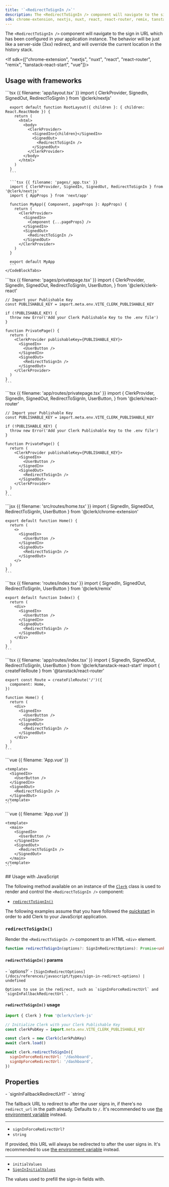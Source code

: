 ```yaml
---
title: '`<RedirectToSignIn />`'
description: The <RedirectToSignIn /> component will navigate to the sign in URL which has been configured in your application instance. The behavior will be just like a server-side (3xx) redirect, and will override the current location in the history stack.
sdk: chrome-extension, nextjs, nuxt, react, react-router, remix, tanstack-react-start, vue, js-frontend
---
```


The `<RedirectToSignIn />` component will navigate to the sign in URL which has been configured in your application instance. The behavior will be just like a server-side (3xx) redirect, and will override the current location in the history stack.

<If sdk={["chrome-extension", "nextjs", "nuxt", "react", "react-router", "remix", "tanstack-react-start", "vue"]}>
  ## Usage with frameworks

  <If sdk="nextjs">
    <CodeBlockTabs options={["App Router", "Pages Router"]}>
      ```tsx {{ filename: 'app/layout.tsx' }}
      import { ClerkProvider, SignedIn, SignedOut, RedirectToSignIn } from '@clerk/nextjs'

      export default function RootLayout({ children }: { children: React.ReactNode }) {
        return (
          <html>
            <body>
              <ClerkProvider>
                <SignedIn>{children}</SignedIn>
                <SignedOut>
                  <RedirectToSignIn />
                </SignedOut>
              </ClerkProvider>
            </body>
          </html>
        )
      }
      ```

      ```tsx {{ filename: 'pages/_app.tsx' }}
      import { ClerkProvider, SignedIn, SignedOut, RedirectToSignIn } from '@clerk/nextjs'
      import { AppProps } from 'next/app'

      function MyApp({ Component, pageProps }: AppProps) {
        return (
          <ClerkProvider>
            <SignedIn>
              <Component {...pageProps} />
            </SignedIn>
            <SignedOut>
              <RedirectToSignIn />
            </SignedOut>
          </ClerkProvider>
        )
      }

      export default MyApp
      ```
    </CodeBlockTabs>
  </If>

  <If sdk="react">
    ```tsx {{ filename: 'pages/privatepage.tsx' }}
    import {
      ClerkProvider,
      SignedIn,
      SignedOut,
      RedirectToSignIn,
      UserButton,
    } from '@clerk/clerk-react'

    // Import your Publishable Key
    const PUBLISHABLE_KEY = import.meta.env.VITE_CLERK_PUBLISHABLE_KEY

    if (!PUBLISHABLE_KEY) {
      throw new Error('Add your Clerk Publishable Key to the .env file')
    }

    function PrivatePage() {
      return (
        <ClerkProvider publishableKey={PUBLISHABLE_KEY}>
          <SignedIn>
            <UserButton />
          </SignedIn>
          <SignedOut>
            <RedirectToSignIn />
          </SignedOut>
        </ClerkProvider>
      )
    }
    ```
  </If>

  <If sdk="react-router">
    ```tsx {{ filename: 'app/routes/privatepage.tsx' }}
    import {
      ClerkProvider,
      SignedIn,
      SignedOut,
      RedirectToSignIn,
      UserButton,
    } from '@clerk/react-router'

    // Import your Publishable Key
    const PUBLISHABLE_KEY = import.meta.env.VITE_CLERK_PUBLISHABLE_KEY

    if (!PUBLISHABLE_KEY) {
      throw new Error('Add your Clerk Publishable Key to the .env file')
    }

    function PrivatePage() {
      return (
        <ClerkProvider publishableKey={PUBLISHABLE_KEY}>
          <SignedIn>
            <UserButton />
          </SignedIn>
          <SignedOut>
            <RedirectToSignIn />
          </SignedOut>
        </ClerkProvider>
      )
    }
    ```
  </If>

  <If sdk="chrome-extension">
    ```jsx {{ filename: 'src/routes/home.tsx' }}
    import { SignedIn, SignedOut, RedirectToSignIn, UserButton } from '@clerk/chrome-extension'

    export default function Home() {
      return (
        <>
          <SignedIn>
            <UserButton />
          </SignedIn>
          <SignedOut>
            <RedirectToSignIn />
          </SignedOut>
        </>
      )
    }
    ```
  </If>

  <If sdk="remix">
    ```tsx {{ filename: 'routes/index.tsx' }}
    import { SignedIn, SignedOut, RedirectToSignIn, UserButton } from '@clerk/remix'

    export default function Index() {
      return (
        <div>
          <SignedIn>
            <UserButton />
          </SignedIn>
          <SignedOut>
            <RedirectToSignIn />
          </SignedOut>
        </div>
      )
    }
    ```
  </If>

  <If sdk="tanstack-react-start">
    ```tsx {{ filename: 'app/routes/index.tsx' }}
    import { SignedIn, SignedOut, RedirectToSignIn, UserButton } from '@clerk/tanstack-react-start'
    import { createFileRoute } from '@tanstack/react-router'

    export const Route = createFileRoute('/')({
      component: Home,
    })

    function Home() {
      return (
        <div>
          <SignedIn>
            <UserButton />
          </SignedIn>
          <SignedOut>
            <RedirectToSignIn />
          </SignedOut>
        </div>
      )
    }
    ```
  </If>

  <If sdk="vue">
    ```vue {{ filename: 'App.vue' }}
    <script setup lang="ts">
    import { SignedIn, SignedOut, RedirectToSignIn, UserButton } from '@clerk/vue'
    </script>

    <template>
      <SignedIn>
        <UserButton />
      </SignedIn>
      <SignedOut>
        <RedirectToSignIn />
      </SignedOut>
    </template>
    ```
  </If>

  <If sdk="nuxt">
    ```vue {{ filename: 'App.vue' }}
    <script setup lang="ts">
    // Components are automatically imported
    </script>

    <template>
      <main>
        <SignedIn>
          <UserButton />
        </SignedIn>
        <SignedOut>
          <RedirectToSignIn />
        </SignedOut>
      </main>
    </template>
    ```
  </If>
</If>

<If sdk="js-frontend">
  ## Usage with JavaScript

  The following method available on an instance of the [`Clerk`](/docs/references/javascript/clerk) class is used to render and control the `<RedirectToSignIn />` component:

  - [`redirectToSignIn()`](#redirect-to-signin)

  The following examples assume that you have followed the [quickstart](/docs/quickstarts/javascript) in order to add Clerk to your JavaScript application.

  ### `redirectToSignIn()`

  Render the `<RedirectToSignIn />` component to an HTML `<div>` element.

  ```typescript
  function redirectToSignIn(options?: SignInRedirectOptions): Promise<unknown>
  ```

  #### `redirectToSignIn()` params

  <Properties>
    - `options?`
    - <code>[SignInRedirectOptions](/docs/references/javascript/types/sign-in-redirect-options) | undefined</code>

    Options to use in the redirect, such as `signInForceRedirectUrl` and `signInFallbackRedirectUrl`.
  </Properties>

  #### `redirectToSignIn()` usage

  ```js {{ filename: 'main.js', mark: [15] }}
  import { Clerk } from '@clerk/clerk-js'

  // Initialize Clerk with your Clerk Publishable Key
  const clerkPubKey = import.meta.env.VITE_CLERK_PUBLISHABLE_KEY

  const clerk = new Clerk(clerkPubKey)
  await clerk.load()

  await clerk.redirectToSignIn({
    signInForceRedirectUrl: '/dashboard',
    signUpForceRedirectUrl: '/dashboard',
  })
  ```
</If>

## Properties

<Properties>
  - `signInFallbackRedirectUrl?`
  - `string`

  The fallback URL to redirect to after the user signs in, if there's no `redirect_url` in the path already. Defaults to `/`. It's recommended to use [the environment variable](/docs/deployments/clerk-environment-variables#sign-in-and-sign-up-redirects) instead.

  ---

  - `signInForceRedirectUrl?`
  - `string`

  If provided, this URL will always be redirected to after the user signs in. It's recommended to use [the environment variable](/docs/deployments/clerk-environment-variables#sign-in-and-sign-up-redirects) instead.

  ---

  - `initialValues`
  - [`SignInInitialValues`](/docs/references/javascript/types/sign-in-initial-values)

  The values used to prefill the sign-in fields with.
</Properties>
